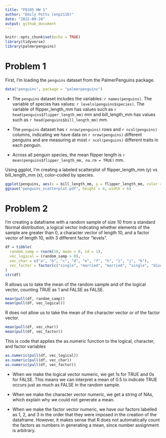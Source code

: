 ```yaml
---
title: "P8105 HW 1"
author: "Emily Potts (enp2116)"
date: "2022-09-24"
output: github_document
---
```


```r
knitr::opts_chunk$set(echo = TRUE)
library(tidyverse)
library(palmerpenguins)
```

# Problem 1

First, I'm loading the `penguins` dataset from the PalmerPenguins package.
```r
data("penguins", package = "palmerpenguins")
```

* The `penguins` dataset includes the variables: `r names(penguins)`. The variable of species has values: `r levels(penguins$species)`. The variable of flipper_length_mm has values such as `r head(penguins$flipper_length_mm)` mm and bill_length_mm has values such as `r head(penguins$bill_length_mm)` mm.

* The `penguins` dataset has `r nrow(penguins)` rows and `r ncol(penguins)` columns, indicating we have data on `r nrow(penguins)` different penguins and are measuring at most `r ncol(penguins)` different traits in each penguin.

* Across all penguin species, the mean flipper length is `r mean(penguins$flipper_length_mm, na.rm = TRUE)` mm.

Using ggplot, I'm creating a labeled scatterplot of flipper_length_mm (y) vs bill_length_mm (x), color-coded by species.
```r
ggplot(penguins, aes(x = bill_length_mm, y = flipper_length_mm, color = species, )) + geom_point() + xlab("Bill Length (mm)") + ylab("Flipper Length (mm)") + ggtitle("Scatterplot of Bill Length vs. Flipper Length by Species")
ggsave("penguins_scatterplot.pdf", height = 4, width = 6)
```


# Problem 2

I'm creating a dataframe with a random sample of size 10 from a standard Normal distribution, a logical vector indicating whether elements of the sample are greater than 0, a character vector of length 10, and a factor vector of length 10, with 3 different factor “levels”.
```r
df = tibble(
  random_samp = rnorm(10, mean = 0, sd = 1),
  vec_logical = (random_samp > 0),
  vec_char = c("a", "b", "c", "d", "e", "f", "h", "i", "j", "k"),
  vec_factor = factor(c("single", "married", "married", "single", "divorced", "divorced", "single", "married", "married", "divorced"), levels = c("single", "married", "divorced"))
)
str(df)
```

R allows us to take the mean of the random sample and of the logical vector, counting TRUE as 1 and FALSE as FALSE. 
```r
mean(pull(df, random_samp))
mean(pull(df, vec_logical))
```

R does not allow us to take the mean of the character vector or of the factor vector. 
```r
mean(pull(df, vec_char))
mean(pull(df, vec_factor))
```


This is code that applies the as.numeric function to the logical, character, and factor variables 
```r
as.numeric(pull(df, vec_logical))
as.numeric(pull(df, vec_char))
as.numeric(pull(df, vec_factor))
```

* When we make the logical vector numeric, we get 1s for TRUE and 0s for FALSE. This means we can interpret a mean of 0.5 to indicate TRUE occurs just as much as FALSE in the random sample.

* When we make the character vector numeric, we get a string of NAs, which explain why we could not generate a mean.

* When we make the factor vector numeric, we have our factors labelled as 1, 2, and 3 in the order that they were imposed in the creation of the dataframe. However, it makes sense that R does not automatically count the factors as numbers in generating a mean, since number assignment is arbitrary.
